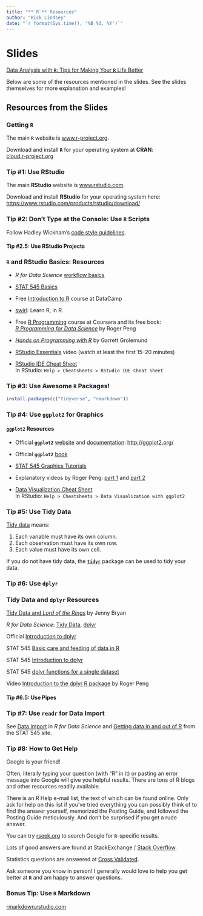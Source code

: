 ```yaml
---
title: "**`R`** Resources"
author: "Rick Lindsey"
date: "`r format(Sys.time(), '%B %d, %Y')`"
---
```


# Slides

[Data Analysis with **`R`**: Tips for Making Your **`R`** Life Better](./r-tips/)

Below are some of the resources mentioned in the slides. See the slides themselves 
for more explanation and examples!

## Resources from the Slides

### Getting **`R`**

The main **`R`** website is [www.r-project.org](https://www.r-project.org).

Download and install **`R`** for your operating system at **CRAN**:  
[cloud.r-project.org](https://cloud.r-project.org)

### Tip \#1: Use **RStudio**

The main **RStudio** website is [www.rstudio.com](https://www.rstudio.com).

Download and install **RStudio** for your operating system here:  
[https://www.rstudio.com/products/rstudio/download/](https://www.rstudio.com/products/rstudio/download/)

### Tip \#2: Don't Type at the Console: Use **`R`** Scripts

Follow Hadley Wickham's [code style guidelines](http://r-pkgs.had.co.nz/r.html#style).

#### Tip \#2.5: Use RStudio Projects

### **`R`** and **RStudio** Basics: Resources

- *R for Data Science* [workflow basics](http://r4ds.had.co.nz/workflow-basics.html)

- [STAT 545 Basics](http://stat545.com/block002_hello-r-workspace-wd-project.html)

- Free [Introduction to R](https://www.datacamp.com/courses/free-introduction-to-r) 
course at DataCamp

- [swirl](http://swirlstats.com/): Learn R, in R.

- Free [R Programming](https://www.coursera.org/learn/r-programming) course at 
Coursera and its free book:  
[*R Programming for Data Science*](https://leanpub.com/rprogramming) by Roger Peng

- [*Hands on Programming with R*](http://amzn.com/1449359019) by Garrett Grolemund

- [RStudio Essentials](https://www.rstudio.com/resources/webinars/rstudio-essentials-webinar-series-part-1/) 
video (watch at least the first 15&ndash;20 minutes)

- [RStudio IDE Cheat Sheet](https://www.rstudio.com/resources/cheatsheets/)  
In RStudio: `Help > Cheatsheets > RStudio IDE Cheat Sheet`

### Tip \#3: Use Awesome **`R`** Packages!

```r
install.packages(c("tidyverse", "rmarkdown"))
```

### Tip \#4: Use **`ggplot2`** for Graphics

#### **`ggplot2`** Resources

- Official **`ggplot2`** [website](http://ggplot2.org/) and 
[documentation](http://docs.ggplot2.org/current/): 
[http://ggplot2.org/](http://ggplot2.org/)

- Official **`ggplot2`** 
[book](https://www.amazon.com/ggplot2-Elegant-Graphics-Data-Analysis/dp/331924275X/ref=dp_ob_title_bk)

- [STAT 545 Graphics Tutorials](http://stat545.com/graph00_index.html)

- Explanatory videos by Roger Peng: [part 1](https://youtu.be/HeqHMM4ziXA) 
and [part 2](https://youtu.be/n8kYa9vu1l8)

- [Data Visualization Cheat Sheet](https://www.rstudio.com/resources/cheatsheets/)  
In RStudio: `Help > Cheatsheets > Data Visualization with ggplot2`

### Tip \#5: Use Tidy Data

[Tidy data](http://r4ds.had.co.nz/tidy-data.html) means:

1. Each variable must have its own column.
2. Each observation must have its own row.
3. Each value must have its own cell.

If you do not have tidy data, the 
[**`tidyr`**](https://github.com/jennybc/lotr-tidy#readme) package can be used 
to tidy your data.

### Tip \#6: Use **`dplyr`**

### Tidy Data and **`dplyr`** Resources

[Tidy Data and *Lord of the Rings*](https://github.com/jennybc/lotr-tidy/blob/master/01-intro.md) by Jenny Bryan

*R for Data Science*: [Tidy Data](http://r4ds.had.co.nz/tidy-data.html), 
[dplyr](http://r4ds.had.co.nz/transform.html)

Official [Introduction to dplyr](https://cran.r-project.org/web/packages/dplyr/vignettes/introduction.html)

STAT 545 [Basic care and feeding of data in R](http://stat545.com/block006_care-feeding-data.html)

STAT 545 [Introduction to dplyr](http://stat545.com/block009_dplyr-intro.html)

STAT 545 [dplyr functions for a single dataset](http://stat545.com/block010_dplyr-end-single-table.html)

Video [Introduction to the dplyr R package](https://www.youtube.com/watch?v=aywFompr1F4) by Roger Peng

#### Tip \#6.5: Use Pipes

### Tip \#7: Use **`readr`** for Data Import

See [Data Import](http://r4ds.had.co.nz/data-import.html) in *R for Data Science* 
and [Getting data in and out of R](http://stat545.com/block026_file-out-in.html) 
from the STAT 545 site.

### Tip \#8: How to Get Help

Google is your friend!

Often, literally typing your question (with "R" in it) or pasting an error 
message into Google will give you helpful results. There are tons of R blogs and 
other resources readily available.

There is an R Help e-mail list, the text of which can be found online. Only 
ask for help on this list if you've tried everything you can possibly think of 
to find the answer yourself, memorized the Posting Guide, and followed the Posting 
Guide meticulously. And don't be surprised if you get a rude answer.

You can try [rseek.org](http://rseek.org/) to search Google for **`R`**-specific 
results.

Lots of good answers are found at StackExchange / [Stack Overflow](https://stackoverflow.com/questions/tagged/r).

Statistics questions are answered at [Cross Validated](http://stats.stackexchange.com/).

Ask someone you know in person! I generally would love to help you get better at 
**`R`** and am happy to answer questions.

### Bonus Tip: Use **`R` Markdown**

[rmarkdown.rstudio.com](http://rmarkdown.rstudio.com/)
